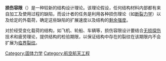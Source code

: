{{unreferenced|time=2019-06-14}}
'''损伤容限'''（{{lang-en|Damage Tolerance}}）是一种较新的结构设计理论。该理论假设，任何结构材料内部都有来自加工及使用过程的缺陷，而设计者的任务是利用各种损伤理论（如[[断裂力学|断裂力学]]）以及给定的外载荷，确定这些缺陷的扩展速度以及结构的[[剩余强度|剩余强度]]。

对於经受变化载荷的结构，如飞机、轮船、车辆等，损伤容限设计要结合[[无损探伤|无损探伤]]技术和疲劳理论，提供结构的检验期限，以保证结构中存在的裂纹在该期限内不会扩展为[[临界裂纹|临界裂纹]]。

[[Category:固体力学|Category:固体力学]]
[[Category:航空航天工程|Category:航空航天工程]]